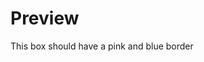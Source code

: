 
<Meta title="Classes Stripped" />

# Preview

<style>
  {`
    .a-custom-class {
      border: 10px solid hotpink;
    }
    .a-custom-classname {
      border: 10px solid blue;
    }
  `}
</style>

<div class="a-custom-class">
  <div className="a-custom-classname">
    This box should have a pink and blue border
  </div>
</div>
